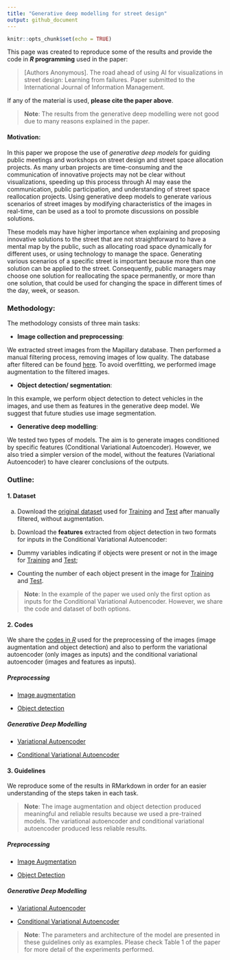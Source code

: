 ```yaml
---
title: "Generative deep modelling for street design"
output: github_document
---
```


```r
knitr::opts_chunk$set(echo = TRUE)
```

This page was created to reproduce some of the results and provide the code in **_R_ programming** used in the paper: 

>[Authors Anonymous]. The road ahead of using AI for visualizations in street design: Learning from failures. Paper submitted to the International Journal of Information Management. 

If any of the material is used, **please cite the paper above**. 

>**Note**: The results from the generative deep modelling were not good due to many reasons explained in the paper. 

#### Motivation:  

In this paper we propose the use of _generative deep models_ for guiding public meetings and workshops on street design and street space allocation projects. As many urban projects are time-consuming and the communication of innovative projects may not be clear without visualizations, speeding up this process through AI may ease the communication, public participation, and understanding of street space reallocation projects. Using generative deep models to generate various scenarios of street images by modifying characteristics of the images in real-time, can be used as a tool to promote discussions on possible solutions. 

These models may have higher importance when explaining and proposing innovative solutions to the street that are not straightforward to have a mental map by the public, such as allocating road space dynamically for different uses, or using technology to manage the space. Generating various scenarios of a specific street is important because more than one solution can be applied to the street. Consequently, public managers may choose one solution for reallocating the space permanently, or more than one solution, that could be used for changing the space in different times of the day, week, or season. 

### Methodology: 

The methodology consists of three main tasks: 

* **Image collection and preprocessing**: 

We extracted street images from the Mapillary database. Then performed a manual filtering process, removing images of low quality. The database after filtered can be found [here](Database/Images/). To avoid overfitting, we performed image augmentation to the filtered images. 

* **Object detection/ segmentation**: 

In this example, we perform object detection to detect vehicles in the images, and use them as features in the generative deep model. We suggest that future studies use image segmentation.  

* **Generative deep modelling**: 

We tested two types of models. The aim is to generate images conditioned by specific features (Conditional Variational Autoencoder). However, we also tried a simpler version of the model, without the features (Variational Autoencoder) to have clearer conclusions of the outputs. 

### Outline:

#### 1. Dataset

a) Download the [original dataset](Dataset/Images/) used for [Training](Dataset/Images/Train_filtered/) and [Test](Dataset/Images/Test_filtered/) after manually filtered, without augmentation.

b) Download the **features** extracted from object detection in two formats for inputs in the Conditional Variational Autoencoder: 

* Dummy variables indicating if objects were present or not in the image for [Training](Dataset/Features/Features_Dummy_Train/) and [Test](Dataset/Features/Features_Dummy_Test/); 

* Counting the number of each object present in the image for [Training](Dataset/Features/Features_Class_Train/) and [Test](Dataset/Features/Features_Class_Test). 

>**Note**: In the example of the paper we used only the first option as inputs for the Conditional Variational Autoencoder. However, we share the code and dataset of both options. 

#### 2. Codes

We share the [codes in _R_](Codes/) used for the preprocessing of the images (image augmentation and object detection) and also to perform the variational autoencoder (only images as inputs) and the conditional variational autoencoder (images and features as inputs). 

##### Preprocessing 

* [Image augmentation](Codes/Image_Augmentation.R)

* [Object detection](Codes/Object_Detection.R)

##### Generative Deep Modelling

* [Variational Autoencoder](Codes/VAE_StreetDesign.R)

* [Conditional Variational Autoencoder](Codes/CVAE_StreetDesign.R)


#### 3. Guidelines

We reproduce some of the results in RMarkdown in order for an easier understanding of the steps taken in each task.

>**Note**: The image augmentation and object detection produced meaningful and reliable results because we used a pre-trained models. The variational autoencoder and conditional variational autoencoder produced less reliable results. 

##### Preprocessing 

* [Image Augmentation](Image_Augmentation.md)

* [Object Detection](Object_Detection.md)

##### Generative Deep Modelling

* [Variational Autoencoder](VAE.md)

* [Conditional Variational Autoencoder](CVAE.md)

>**Note**: The parameters and architecture of the model are presented in these guidelines only as examples. Please check Table 1 of the paper for more detail of the experiments performed. 

